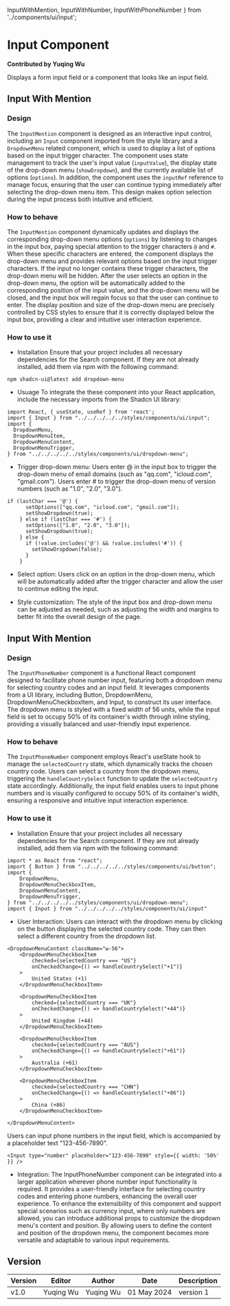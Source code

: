   InputWithMention,
  InputWithNumber,
  InputWithPhoneNumber
} from '../components/ui/input';


# Input Component

**Contributed by Yuqing Wu**

Displays a form input field or a component that looks like an input field.

## Input With Mention

### Design
The `InputMention` component is designed as an interactive input control, including an `Input` component imported from the style library and a `DropdownMenu` related component, which is used to display a list of options based on the input trigger character. The component uses state management to track the user's input value (`inputValue`), the display state of the drop-down menu (`showDropdown`), and the currently available list of options (`options`). In addition, the component uses the `inputRef` reference to manage focus, ensuring that the user can continue typing immediately after selecting the drop-down menu item. This design makes option selection during the input process both intuitive and efficient.

### How to behave
The `InputMention` component dynamically updates and displays the corresponding drop-down menu options (`options`) by listening to changes in the input box, paying special attention to the trigger characters `@` and `#`. When these specific characters are entered, the component displays the drop-down menu and provides relevant options based on the input trigger characters. If the input no longer contains these trigger characters, the drop-down menu will be hidden. After the user selects an option in the drop-down menu, the option will be automatically added to the corresponding position of the input value, and the drop-down menu will be closed, and the input box will regain focus so that the user can continue to enter. The display position and size of the drop-down menu are precisely controlled by CSS styles to ensure that it is correctly displayed below the input box, providing a clear and intuitive user interaction experience.

### How to use it
- Installation 
Ensure that your project includes all necessary dependencies for the Search component. If they are not already installed, add them via npm with the following command: 
``` 
npm shadcn-ui@latest add dropdown-menu
``` 

- Usuage
To integrate the these component into your React application, include the necessary imports from the Shadcn UI library:
```
import React, { useState, useRef } from 'react';
import { Input } from "../../../../../styles/components/ui/input";
import {
  DropdownMenu,
  DropdownMenuItem,
  DropdownMenuContent,
  DropdownMenuTrigger,
} from "../../../../../styles/components/ui/dropdown-menu";
```

- Trigger drop-down menu:
Users enter @ in the input box to trigger the drop-down menu of email domains (such as "qq.com", "icloud.com", "gmail.com"). Users enter # to trigger the drop-down menu of version numbers (such as "1.0", "2.0", "3.0"). 
```
if (lastChar === '@') {
      setOptions(["qq.com", "icloud.com", "gmail.com"]);
      setShowDropdown(true);
    } else if (lastChar === '#') {
      setOptions(["1.0", "2.0", "3.0"]);
      setShowDropdown(true);
    } else {
      if (!value.includes('@') && !value.includes('#')) {
        setShowDropdown(false);
      }
    }
```

- Select option:
Users click on an option in the drop-down menu, which will be automatically added after the trigger character and allow the user to continue editing the input. 

- Style customization:
The style of the input box and drop-down menu can be adjusted as needed, such as adjusting the width and margins to better fit into the overall design of the page.

<InputWithMention />

## Input With Mention

### Design
The `InputPhoneNumber` component is a functional React component designed to facilitate phone number input, featuring both a dropdown menu for selecting country codes and an input field. It leverages components from a UI library, including Button, DropdownMenu, DropdownMenuCheckboxItem, and Input, to construct its user interface. The dropdown menu is styled with a fixed width of 56 units, while the input field is set to occupy 50% of its container's width through inline styling, providing a visually balanced and user-friendly input experience.

### How to behave
The `InputPhoneNumber` component employs React's useState hook to manage the `selectedCountry` state, which dynamically tracks the chosen country code. Users can select a country from the dropdown menu, triggering the `handleCountrySelect` function to update the `selectedCountry` state accordingly. Additionally, the input field enables users to input phone numbers and is visually configured to occupy 50% of its container's width, ensuring a responsive and intuitive input interaction experience.

### How to use it
- Installation 
Ensure that your project includes all necessary dependencies for the Search component. If they are not already installed, add them via npm with the following command: 
``` 
import * as React from "react";
import { Button } from "../../../../../styles/components/ui/button";
import {
    DropdownMenu,
    DropdownMenuCheckboxItem,
    DropdownMenuContent,
    DropdownMenuTrigger,
} from "../../../../../styles/components/ui/dropdown-menu";
import { Input } from "../../../../../styles/components/ui/input"
``` 
- User Interaction:
Users can interact with the dropdown menu by clicking on the button displaying the selected country code. They can then select a different country from the dropdown list.
``` 
<DropdownMenuContent className="w-56">
    <DropdownMenuCheckboxItem
        checked={selectedCountry === "US"}
        onCheckedChange={() => handleCountrySelect("+1")}
    >
        United States (+1)
    </DropdownMenuCheckboxItem>

    <DropdownMenuCheckboxItem
        checked={selectedCountry === "UK"}
        onCheckedChange={() => handleCountrySelect("+44")}
    >
        United Kingdom (+44)
    </DropdownMenuCheckboxItem>

    <DropdownMenuCheckboxItem
        checked={selectedCountry === "AUS"}
        onCheckedChange={() => handleCountrySelect("+61")}
    >
        Australia (+61)
    </DropdownMenuCheckboxItem>

    <DropdownMenuCheckboxItem
        checked={selectedCountry === "CHN"}
        onCheckedChange={() => handleCountrySelect("+86")}
    >
        China (+86)
    </DropdownMenuCheckboxItem>

</DropdownMenuContent>
``` 
Users can input phone numbers in the input field, which is accompanied by a placeholder text "123-456-7890".
``` 
<Input type="number" placeholder="123-456-7890" style={{ width: '50%' }} />
``` 

- Integration:
The InputPhoneNumber component can be integrated into a larger application wherever phone number input functionality is required. It provides a user-friendly interface for selecting country codes and entering phone numbers, enhancing the overall user experience. To enhance the extensibility of this component and support special scenarios such as currency input, where only numbers are allowed, you can introduce additional props to customize the dropdown menu's content and position. By allowing users to define the content and position of the dropdown menu, the component becomes more versatile and adaptable to various input requirements.


<InputWithPhoneNumber />


## Version

| Version | Editor          | Author          | Date       | Description |
| ------- | --------------- | --------------- | ---------- | ----------- |
| v1.0    |    Yuqing Wu    | Yuqing Wu       | 01 May 2024| version 1   |
